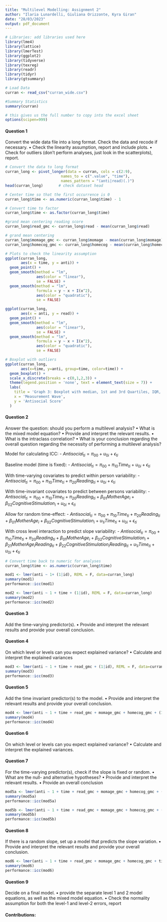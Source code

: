 ```yaml
---
title: "Multilevel Modelling: Assignment 2"
author: "Ilaria Lunardelli, Giuliana Orizzonte, Kyra Giran"
date: "28/03/2023"
output: pdf_document
---
```

```r
# Libraries: add libraries used here
library(lme4)
library(lattice)
library(lmerTest)
library(ggplot2)
library(tidyverse)
library(texreg)
library(readr)
library(tidyr)
library(gtsummary)
```
```r
# Load Data
curran <- read_csv("curran_wide.csv")

#Summary Statistics 
summary(curran)

# this gives us the full number to copy into the excel sheet
options(scipen=999)

```

#### Question 1

Convert the wide data file into a long format. Check the data and recode if necessary.
• Check the linearity assumption, report and include plots.
• Check for outliers (don’t perform analyses, just look in the scatterplots), report.

```r

# Convert the data to long format
curran_long <- pivot_longer(data = curran, cols = c(2:9),                   
                         names_to = c(".value", "time"),                   
                         names_pattern = "(anti|read)(.)")
head(curran_long)       # check dataset head

# Center time so that the first occurrence is 0
curran_long$time <- as.numeric(curran_long$time) - 1

# Convert time to factor
curran_long$time <- as.factor(curran_long$time)

#grand mean centering reading score 
curran_long$read_gmc <- curran_long$read - mean(curran_long$read)

# grand mean centering 
curran_long$momage_gmc <- curran_long$momage - mean(curran_long$momage)
curran_long$homecog_gmc <- curran_long$homecog - mean(curran_long$homecog)

# Plots to check the linearity assumption
ggplot(curran_long,
       aes(x = time, y = anti)) +
  geom_point() +
  geom_smooth(method = "lm",
              aes(color = "linear"),
              se = FALSE) +
  geom_smooth(method = "lm",
              formula = y ~ x + I(x^2),
              aes(color = "quadratic"),
              se = FALSE) 

ggplot(curran_long,
       aes(x = anti, y = read)) +
  geom_point() +
  geom_smooth(method = "lm",
              aes(color = "linear"),
              se = FALSE) +
  geom_smooth(method = "lm",
              formula = y ~ x + I(x^2),
              aes(color = "quadratic"),
              se = FALSE) 

# Boxplot with outliers
ggplot(curran_long,
       aes(x=time, y=anti, group=time, color=time)) + 
  geom_boxplot() +
  scale_x_discrete(breaks = c(0,1,2,3)) + 
  theme(legend.position = 'none', text = element_text(size = 7)) +
  labs(
    title = 'Graph 3: Boxplot with median, 1st and 3rd Quartiles, IQR, and outliers of antisocial scores by measurement wave',
    x = 'Measurement Wave',
    y = 'Antisocial Score'
  )
```

#### Question 2

Answer the question: should you perform a multilevel analysis?
• What is the mixed model equation?
• Provide and interpret the relevant results.
• What is the intraclass correlation?
• What is your conclusion regarding the overall question regarding the necessity of performing a multilevel analysis?

Model for calculating ICC:
- $Antisocial_{ti} = \pi_{00} + u_{0i} + \epsilon_{ti}$

Baseline model (time is fixed): 
- $Antisocial_{ti} = \pi_{00} + \pi_{10}Time_{ti} + u_{0i} + \epsilon_{ti}$

With time-varying covariates to predict within person variability:
- $Antisocial_{ti} = \pi_{00} + \pi_{10}Time_{ti} + \pi_{20}Reading_{ti} + u_{0i} + \epsilon_{ti}$

With time-invariant covariates to predict between persons variability:
- $Antisocial_{ti} = \pi_{00} + \pi_{10}Time_{ti} + \pi_{20}Reading_{ti} + \beta_{01}MotherAge_{i} + \beta_{02}CognitiveStimulation_{i} + u_{0i} + \epsilon_{ti}$

Allow for random time-effect:
- $Antisocial_{ti} = \pi_{00} + \pi_{10}Time_{ti} + \pi_{20}Reading_{ti} + \beta_{01}MotherAge_{i} + \beta_{02}CognitiveStimulation_{i} + u_{1i}Time_{ti} + u_{0i} + \epsilon_{ti}$

With cross level interaction to predict slope variability:
- $Antisocial_{ti} = \pi_{00} + \pi_{10}Time_{ti} + \pi_{20}Reading_{ti} + \beta_{01}MotherAge_{i} + \beta_{02}CognitiveStimulation_{i} + \beta_{21}MotherAge_{i}Reading_{ti} + \beta_{22}CognitiveStimulation_{i}Reading_{ti} + u_{1i}Time_{ti} + u_{0i} + \epsilon_{ti}$

```r
# Convert time back to numeric for analyses
curran_long$time <- as.numeric(curran_long$time)

mod1 <- lmer(anti ~ 1+ (1|id), REML = F, data=curran_long)
summary(mod1)
performance::icc(mod1)

```
```r

mod2 <- lmer(anti ~ 1 + time + (1|id), REML = F, data=curran_long)
summary(mod2)
performance::icc(mod2)

```
#### Question 3

Add the time-varying predictor(s).
• Provide and interpret the relevant results and provide your overall conclusion.

#### Question 4

On which level or levels can you expect explained variance?
• Calculate and interpret the explained variances

```r

mod3 <- lmer(anti ~ 1 + time + read_gmc + (1|id), REML = F, data=curran_long)
summary(mod3)
performance::icc(mod3)

```

#### Question 5

Add the time invariant predictor(s) to the model.
• Provide and interpret the relevant results and provide your overall conclusion.

```r

mod4 <- lmer(anti ~ 1 + time + read_gmc + momage_gmc + homecog_gmc + (1|id), REML = F, data=curran_long)
summary(mod4)
performance::icc(mod4)

```

#### Question 6

On which level or levels can you expect explained variance?
• Calculate and interpret the explained variances.

#### Question 7

For the time-varying predictor(s), check if the slope is fixed or random.
• What are the null- and alternative hypotheses?
• Provide and interpret the relevant results.
• Provide an overall conclusion

```r

mod5a <- lmer(anti ~ 1 + time + read_gmc + momage_gmc + homecog_gmc + (1 + time|id), REML = F, data=curran_long)
summary(mod5a)
performance::icc(mod5a)

```
```r

mod5b <- lmer(anti ~ 1 + time + read_gmc + momage_gmc + homecog_gmc + (1 + read|id), REML = F, data=curran_long)
summary(mod5b)
performance::icc(mod5b)

```

#### Question 8

If there is a random slope, set up a model that predicts the slope variation.
• Provide and interpret the relevant results and provide your overall conclusion.

```r

mod6 <- lmer(anti ~ 1 + time + read_gmc + momage_gmc + homecog_gmc + time*read_gmc+ (time|id), REML = F, data=curran_long)
summary(mod6)
performance::icc(mod6)

```

#### Question 9

Decide on a final model.
• provide the separate level 1 and 2 model equations, as well as the mixed model equation.
• Check the normality assumption for both the level-1 and level-2 errors, report


#### Contributions:\
\